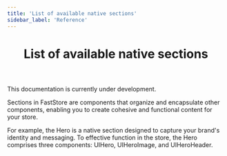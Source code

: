 ```yaml
---
title: 'List of available native sections'
sidebar_label: 'Reference'
---
```



<header>

# List of available native sections

</header>

<Callout type="warning" emoji="⚠️">
This documentation is currently under development.
</Callout>

Sections in FastStore are components that organize and encapsulate other components, enabling you to create cohesive and functional content for your store.

For example, the Hero is a native section designed to capture your brand's identity and messaging. To effective function in the store, the Hero comprises three components: UIHero, UIHeroImage, and UIHeroHeader.

